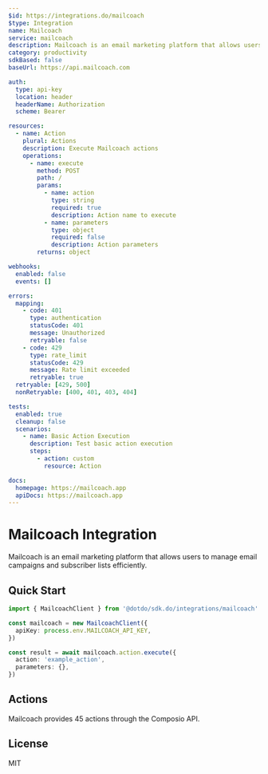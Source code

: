 ```yaml
---
$id: https://integrations.do/mailcoach
$type: Integration
name: Mailcoach
service: mailcoach
description: Mailcoach is an email marketing platform that allows users to manage email campaigns and subscriber lists efficiently.
category: productivity
sdkBased: false
baseUrl: https://api.mailcoach.com

auth:
  type: api-key
  location: header
  headerName: Authorization
  scheme: Bearer

resources:
  - name: Action
    plural: Actions
    description: Execute Mailcoach actions
    operations:
      - name: execute
        method: POST
        path: /
        params:
          - name: action
            type: string
            required: true
            description: Action name to execute
          - name: parameters
            type: object
            required: false
            description: Action parameters
        returns: object

webhooks:
  enabled: false
  events: []

errors:
  mapping:
    - code: 401
      type: authentication
      statusCode: 401
      message: Unauthorized
      retryable: false
    - code: 429
      type: rate_limit
      statusCode: 429
      message: Rate limit exceeded
      retryable: true
  retryable: [429, 500]
  nonRetryable: [400, 401, 403, 404]

tests:
  enabled: true
  cleanup: false
  scenarios:
    - name: Basic Action Execution
      description: Test basic action execution
      steps:
        - action: custom
          resource: Action

docs:
  homepage: https://mailcoach.app
  apiDocs: https://mailcoach.app
---
```


# Mailcoach Integration

Mailcoach is an email marketing platform that allows users to manage email campaigns and subscriber lists efficiently.

## Quick Start

```typescript
import { MailcoachClient } from '@dotdo/sdk.do/integrations/mailcoach'

const mailcoach = new MailcoachClient({
  apiKey: process.env.MAILCOACH_API_KEY,
})

const result = await mailcoach.action.execute({
  action: 'example_action',
  parameters: {},
})
```

## Actions

Mailcoach provides 45 actions through the Composio API.

## License

MIT
